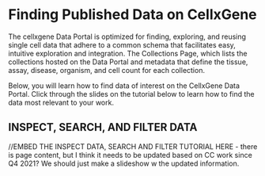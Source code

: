 # Finding Published Data on CellxGene

The cellxgene Data Portal is optimized for finding, exploring, and reusing single cell data that adhere to a common schema that facilitates easy, intuitive exploration and integration. The Collections Page, which lists the collections hosted on the Data Portal and metadata that define the tissue, assay, disease, organism, and cell count for each collection.

Below, you will learn how to find data of interest on the CellxGene Data Portal. Click through the slides on the tutorial below to learn how to find the data most relevant to your work.

## INSPECT, SEARCH, AND FILTER DATA

//EMBED THE INSPECT DATA, SEARCH AND FILTER TUTORIAL HERE - there is page content, but I think it needs to be updated based on CC work since Q4 2021? We should just make a slideshow w the updated information.
